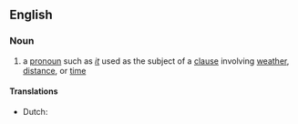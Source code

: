 ==English==

===Noun===
{{examples|It is snowing. It is getting late.}}
{{en-noun}}

# a [[pronoun]] such as ''[[it]]'' used as the subject of a [[clause]] involving [[weather]], [[distance]], or [[time]]

====Translations====
{{trans-top|pronoun when used as subject}}
* Dutch: {{t|nl|loos onderwerp|n}}
{{trans-mid}}
{{trans-bottom}}